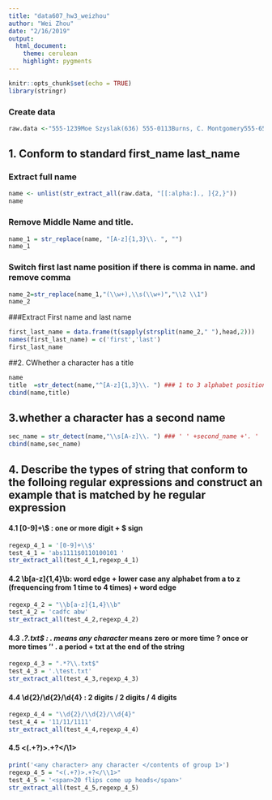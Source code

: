 ```yaml
---
title: "data607_hw3_weizhou"
author: "Wei Zhou"
date: "2/16/2019"
output:
  html_document:
    theme: cerulean
    highlight: pygments
---
```


```r
knitr::opts_chunk$set(echo = TRUE)
library(stringr)
```

### Create data
```r
raw.data <-"555-1239Moe Szyslak(636) 555-0113Burns, C. Montgomery555-6542Rev. Timothy Lovejoy555 8904Ned Flanders636-555-3226Simpson, Homer5553642Dr. Julius Hibbert"
```

## 1. Conform to standard first_name last_name
### Extract full name
```r
name <- unlist(str_extract_all(raw.data, "[[:alpha:]., ]{2,}"))
name
```

### Remove Middle Name and title.
```r
name_1 = str_replace(name, "[A-z]{1,3}\\. ", "")
name_1
```

### Switch first last name position if there is comma in name. and remove comma
```r
name_2=str_replace(name_1,"(\\w+),\\s(\\w+)","\\2 \\1")
name_2
```
###Extract First name and last name
```r
first_last_name = data.frame(t(sapply(strsplit(name_2," "),head,2)))
names(first_last_name) = c('first','last')
first_last_name
```
##2. CWhether a character has a title
```r
name
title  =str_detect(name,"^[A-z]{1,3}\\. ") ### 1 to 3 alphabet positioning at the start of a string followed by '. '.
cbind(name,title)
```


## 3.whether a character has a second name 
```r
sec_name = str_detect(name,"\\s[A-z]\\. ") ### ' ' +second_name +'. '
cbind(name,sec_name)
```

## 4. Describe the types of string that conform to the folloing regular expressions and construct an example that is matched by he regular expression

#### 4.1  [0-9]+\\$ : one or more digit + $ sign
```r
regexp_4_1 = '[0-9]+\\$'
test_4_1 = 'abs1111$0110100101 '
str_extract_all(test_4_1,regexp_4_1)
```
#### 4.2 \\b[a-z]{1,4}\\b:  word edge + lower case any alphabet from a to z (frequencing from 1 time to 4 times) + word edge
```r
regexp_4_2 = "\\b[a-z]{1,4}\\b"
test_4_2 = 'cadfc abw'
str_extract_all(test_4_2,regexp_4_2)
```

#### 4.3 .*?\.txt$ :  . means any character   * means zero or more time  ? once or more times '\'   \. a period + txt at the end of the string
```r
regexp_4_3 = ".*?\\.txt$"
test_4_3 = '.\test.txt'
str_extract_all(test_4_3,regexp_4_3)
```

#### 4.4 \\d{2}/\\d{2}/\\d{4} : 2 digits / 2 digits / 4 digits
```r
regexp_4_4 = "\\d{2}/\\d{2}/\\d{4}"
test_4_4 = '11/11/1111'
str_extract_all(test_4_4,regexp_4_4)
```

#### 4.5 <(.+?)>.+?</\1>  

```r
print('<any character> any character </contents of group 1>')
regexp_4_5 = "<(.+?)>.+?</\\1>"
test_4_5 = '<span>20 flips come up heads</span>'
str_extract_all(test_4_5,regexp_4_5)
```




